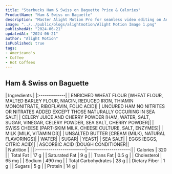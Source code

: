 ```yaml
---
title: "Starbucks Ham & Swiss on Baguette Price & Calories"
ProductName: "Ham & Swiss on Baguette" 
description: "Master Alight Motion Pro for seamless video editing on Android, iOS, and Tablets with our ultimate guide, unlocking advanced features and elevating your skills in 2024!"
image: "../../public/blogs/alightmotion/Alight Motion Image 1.png"
publishedAt: "2024-06-21"
updatedAt: "2024-06-21"
author: "Alight Motion"
isPublished: true
tags:
- Americano's
- Coffee
- Hot Coffees   
---
```


 
## Ham & Swiss on Baguette 
  
<div className="tables-container">
  <div className="table-wrapper">
    | Ingredients  |  
    |:-------------|
    | ENRICHED WHEAT FLOUR [WHEAT FLOUR, MALTED BARLEY FLOUR, NIACIN, REDUCED IRON, THIAMIN MONONITRATE, RIBOFLAVIN, FOLIC ACID]|
    | UNCURED HAM NO NITRITES OR NITRATES ADDED EXCEPT THOSE NATURALLY OCCURING IN SEA SALT|
    | CELERY JUICE AND CHERRY POWDER [HAM, WATER, SALT, SUGAR, VINEGAR, CELERY POWDER, SEA SALT, CHERRY POWDER]|
    | SWISS CHEESE [PART-SKIM MILK, CHEESE CULTURE, SALT, ENZYMES]|
    | MILK [MILK, VITAMIN D3]|
    | UNSALTED BUTTER [CREAM (MILK), NATURAL FLAVORINGS]|
    | WATER|
    | SUGAR|
    | YEAST|
    | SEA SALT|
    | EGGS [EGGS, CITRIC ACID]|
    | ASCORBIC ACID [DOUGH CONDITIONER]|
  </div>
  <div className="table-wrapper">
    | Nutrition               |                      |  
    |:------------------------|---------------------:|
    | Calories                | 320                  |
    | Total Fat               | 17 g                 |
    | Saturated Fat           | 9 g                  |
    | Trans Fat               | 0.5 g                |
    | Cholesterol             | 65 mg                |
    | Sodium                  | 490 mg               |
    | Total Carbohydrates     | 28 g                 |
    | Dietary Fiber           | 1 g                  |
    | Sugars                  | 5 g                  |
    | Protein                 | 14 g                 |
  </div>
</div>
<style jsx>{`
  .tables-container {
    display: flex;
    flex-direction: row;
    gap: 30px;
  }
  .table-wrapper {
    width: 500px; /* Adjust as needed */
  }
  @media (max-width: 768px) {
    .tables-container {
      flex-direction: column;
      gap: 0px; /* Adjust as needed */
    }
    .table-wrapper {
      width: 100%; /* Adjust as needed */
    }
  }
`}</style>
